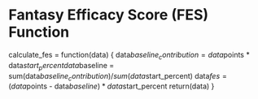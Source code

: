 # Fantasy Efficacy Score (FES) Function

calculate_fes = function(data) {
  data$baseline_contribution = data$points * data$start_percent
  data$baseline = sum(data$baseline_contribution) / sum(data$start_percent)
  data$fes = (data$points - data$baseline) * data$start_percent
  return(data)
}
